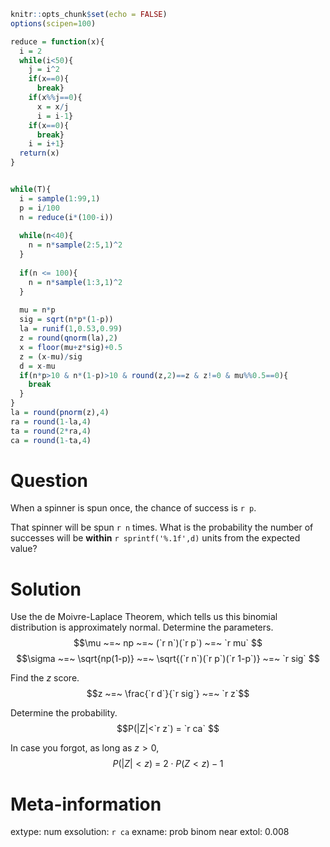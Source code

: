 ```r
knitr::opts_chunk$set(echo = FALSE)
options(scipen=100)

reduce = function(x){
  i = 2
  while(i<50){
    j = i^2 
    if(x==0){
      break}
    if(x%%j==0){
      x = x/j
      i = i-1}
    if(x==0){
      break}
    i = i+1}
  return(x)
}


while(T){
  i = sample(1:99,1)
  p = i/100
  n = reduce(i*(100-i))
  
  while(n<40){
    n = n*sample(2:5,1)^2
  }
  
  if(n <= 100){
    n = n*sample(1:3,1)^2
  }
  
  mu = n*p
  sig = sqrt(n*p*(1-p))
  la = runif(1,0.53,0.99)
  z = round(qnorm(la),2)
  x = floor(mu+z*sig)+0.5
  z = (x-mu)/sig
  d = x-mu
  if(n*p>10 & n*(1-p)>10 & round(z,2)==z & z!=0 & mu%%0.5==0){
    break
  }
}
la = round(pnorm(z),4)
ra = round(1-la,4)
ta = round(2*ra,4)
ca = round(1-ta,4)
```

Question
========

When a spinner is spun once, the chance of success is `r p`.

That spinner will be spun `r n` times. What is the probability the number of successes will be **within** `r sprintf('%.1f',d)` units from the expected value?


Solution
========

Use the de Moivre-Laplace Theorem, which tells us this binomial distribution is approximately normal. Determine the parameters.
$$\mu ~=~ np ~=~ (`r n`)(`r p`) ~=~ `r mu` $$
$$\sigma ~=~ \sqrt{np(1-p)} ~=~ \sqrt{(`r n`)(`r p`)(`r 1-p`)} ~=~ `r sig` $$

Find the $z$ score.
$$z ~=~ \frac{`r d`}{`r sig`} ~=~ `r z`$$

Determine the probability.
$$P(|Z|<`r z`) = `r ca` $$

In case you forgot, as long as $z>0$,
$$P(|Z| < z) ~=~ 2\cdot P(Z<z)-1$$



Meta-information
================
extype: num
exsolution: `r ca`
exname: prob binom near
extol: 0.008
